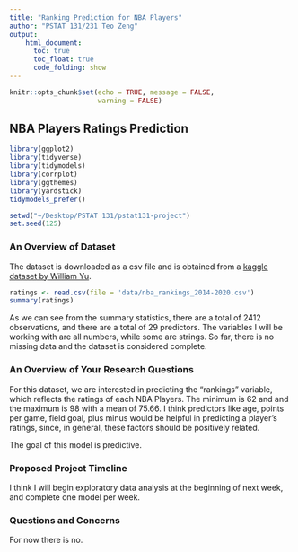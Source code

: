 ```yaml
---
title: "Ranking Prediction for NBA Players"
author: "PSTAT 131/231 Teo Zeng"
output:
    html_document:
      toc: true
      toc_float: true
      code_folding: show
---
```


```r
knitr::opts_chunk$set(echo = TRUE, message = FALSE,
                      warning = FALSE)
```

## NBA Players Ratings Prediction

```r
library(ggplot2)
library(tidyverse)
library(tidymodels)
library(corrplot)
library(ggthemes)
library(yardstick)
tidymodels_prefer()

setwd("~/Desktop/PSTAT 131/pstat131-project")
set.seed(125)
```

### An Overview of Dataset

The dataset is downloaded as a csv file and is obtained from a [kaggle dataset by William Yu](https://www.kaggle.com/datasets/willyiamyu/nba-2k-ratings-with-real-nba-stats). 

```r
ratings <- read.csv(file = 'data/nba_rankings_2014-2020.csv')
summary(ratings)
```

As we can see from the summary statistics, there are a total of 2412 observations, and there are a total of 29 predictors. The variables I will be working with are all numbers, while some are strings. So far, there  is no missing data and the dataset is considered complete.

### An Overview of Your Research Questions

For this dataset, we are interested in predicting the "rankings" variable, which reflects the ratings of each NBA Players. The minimum is 62 and and the maximum is 98 with a mean of 75.66. I think predictors like age, points per game, field goal, plus minus would be helpful in predicting a player's ratings, since, in general, these factors should be positively related.

The goal of this model is predictive.

### Proposed Project Timeline

I think I will begin exploratory data analysis at the beginning of next week, and complete one model per week.

### Questions and Concerns 

For now there is no.